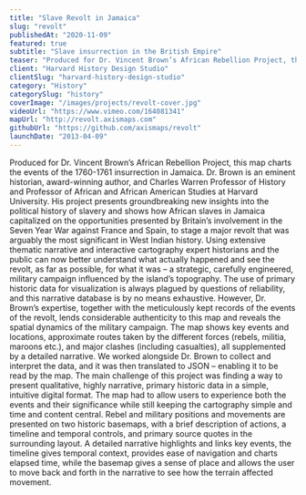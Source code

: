 ```yaml
---
title: "Slave Revolt in Jamaica"
slug: "revolt"
publishedAt: "2020-11-09"
featured: true
subtitle: "Slave insurrection in the British Empire"
teaser: "Produced for Dr. Vincent Brown’s African Rebellion Project, this map charts the events of the 1760-1761 insurrection in Jamaica. "
client: "Harvard History Design Studio"
clientSlug: "harvard-history-design-studio"
category: "History"
categorySlug: "history"
coverImage: "/images/projects/revolt-cover.jpg"
videoUrl: "https://www.vimeo.com/164081341"
mapUrl: "http://revolt.axismaps.com"
githubUrl: "https://github.com/axismaps/revolt"
launchDate: "2013-04-09"
---
```

Produced for Dr. Vincent Brown’s African Rebellion Project, this map charts the events of the 1760-1761 insurrection in Jamaica. Dr. Brown is an eminent historian, award-winning author, and Charles Warren Professor of History and Professor of African and African American Studies at Harvard University. His project presents groundbreaking new insights into the political history of slavery and shows how African slaves in Jamaica capitalized on the opportunities presented by Britain’s involvement in the Seven Year War against France and Spain, to stage a major revolt that was arguably the most significant in West Indian history. Using extensive thematic narrative and interactive cartography expert historians and the public can now better understand what actually happened and see the revolt, as far as possible, for what it was – a strategic, carefully engineered, military campaign influenced by the island’s topography.
The use of primary historic data for visualization is always plagued by questions of reliability, and this narrative database is by no means exhaustive. However, Dr. Brown’s expertise, together with the meticulously kept records of the events of the revolt, lends considerable authenticity to this map and reveals the spatial dynamics of the military campaign. The map shows key events and locations, approximate routes taken by the different forces (rebels, militia, maroons etc.), and major clashes (including casualties), all supplemented by a detailed narrative. We worked alongside Dr. Brown to collect and interpret the data, and it was then translated to JSON – enabling it to be read by the map.
The main challenge of this project was finding a way to present qualitative, highly narrative, primary historic data in a simple, intuitive digital format. The map had to allow users to experience both the events and their significance while still keeping the cartography simple and time and content central. Rebel and military positions and movements are presented on two historic basemaps, with a brief description of actions, a timeline and temporal controls, and primary source quotes in the surrounding layout. A detailed narrative highlights and links key events, the timeline gives temporal context, provides ease of navigation and charts elapsed time, while the basemap gives a sense of place and allows the user to move back and forth in the narrative to see how the terrain affected movement.
